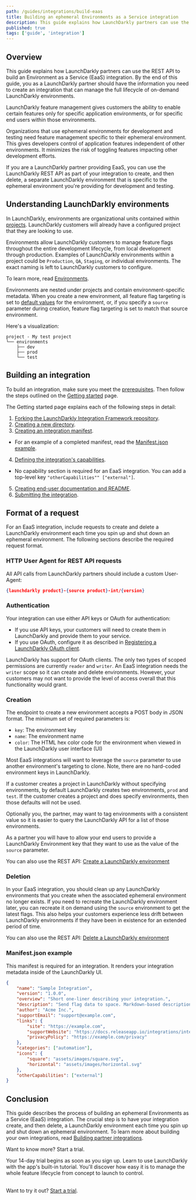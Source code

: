 ```yaml
---
path: /guides/integrations/build-eaas
title: Building an ephemeral Environments as a Service integration
description: This guide explains how LaunchDarkly partners can use the REST API to build an EaaS integration.
published: true
tags: ['guide', 'integration']
---
```


## Overview

This guide explains how LaunchDarkly partners can use the REST API to build an Environment as a Service (EaaS) integration. By the end of this guide, you as a LaunchDarkly partner should have the information you need to create an integration that can manage the full lifecycle of on-demand LaunchDarkly environments.

LaunchDarkly feature management gives customers the ability to enable certain features only for specific application environments, or for specific end users within those environments.

Organizations that use ephemeral environments for development and testing need feature management specific to their ephemeral environment. This gives developers control of application features independent of other environments. It minimizes the risk of toggling features impacting other development efforts.

If you are a LaunchDarkly partner providing EaaS, you can use the LaunchDarkly REST API as part of your integration to create, and then delete, a separate LaunchDarkly environment that is specific to the ephemeral environment you're providing for development and testing.

## Understanding LaunchDarkly environments

In LaunchDarkly, environments are organizational units contained within [projects](/home/organize/projects). LaunchDarkly customers will already have a configured project that they are looking to use.

Environments allow LaunchDarkly customers to manage feature flags throughout the entire development lifecycle, from local development through production. Examples of LaunchDarkly environments within a project could be `Production`, `QA`, `Staging`, or individual environments. The exact naming is left to LaunchDarkly customers to configure.

To learn more, read [Environments](/home/organize/environments).

Environments are nested under projects and contain environment-specific metadata. When you create a new environment, all feature flag targeting is set to [default values](/home/getting-started/feature-flags#setting-default-values) for the environment, or, if you specify a `source` parameter during creation, feature flag targeting is set to match that source environment.

Here's a visualization:

<CodeSample>
<CSTab label="Project layout">

```text
project - My test project
└── environments
    ├── dev
    ├── prod
    └── test
```

</CSTab>
</CodeSample>

## Building an integration

To build an integration, make sure you meet the [prerequisites](/integrations/partner-integrations/getting-started#prerequisites). Then follow the steps outlined on the [Getting started](/integrations/partner-integrations/getting-started) page.

The Getting started page explains each of the following steps in detail:

1. [Forking the LaunchDarkly Integration Framework repository](/integrations/partner-integrations/getting-started#fork-the-launchdarkly-integration-framework-repository).
2. [Creating a new directory](/integrations/partner-integrations/getting-started#create-a-new-directory).
3. [Creating an integration manifest](/integrations/partner-integrations/getting-started#create-an-integration-manifest).
  - For an example of a completed manifest, read the [Manifest.json example](#manifestjson-example).
4. [Defining the integration's capabilities](/integrations/partner-integrations/getting-started#define-the-integrations-capabilities).
  - No capability section is required for an EaaS integration. You can add a top-level key `"otherCapabilities"" ["external"]`.
5. [Creating end-user documentation and README](/integrations/partner-integrations/getting-started#create-end-user-documentation-and-readme).
6. [Submitting the integration](/integrations/partner-integrations/getting-started#submit-the-integration).

## Format of a request

For an EaaS integration, include requests to create and delete a LaunchDarkly environment each time you spin up and shut down an ephemeral environment. The following sections describe the required request format.

### HTTP User Agent for REST API requests

All API calls from LaunchDarkly partners should include a custom User-Agent:

<CodeSample>
<CSTab label="JSON">

```json
{launchdarkly product}-{source product}-int/{version}
```

</CSTab>
</CodeSample>

### Authentication

Your integration can use either API keys or OAuth for authentication:
- If you use API keys, your customers will need to create them in LaunchDarkly and provide them to your service.
- If you use OAuth, configure it as described in [Registering a LaunchDarkly OAuth client](/integrations/partner-integrations/oauth-client-registration).

LaunchDarkly has support for OAuth clients. The only two types of scoped permissions are currently `reader` and `writer`. An EaaS integration needs the `writer` scope so it can create and delete environments. However, your customers may not want to provide the level of access overall that this functionality would grant.

### Creation

The endpoint to create a new environment accepts a POST body in JSON format. The minimum set of required parameters is:

* `key`: The environment key
* `name`: The environment name
* `color`: The HTML hex color code for the environment when viewed in the LaunchDarkly user interface (UI)

Most EaaS integrations will want to leverage the `source` parameter to use another environment's targeting to clone. Note, there are no hard-coded environment keys in LaunchDarkly.

If a customer creates a project in LaunchDarkly without specifying environments, by default LaunchDarkly creates two environments, `prod` and `test`. If the customer creates a project and does specify environments, then those defaults will not be used.

Optionally you, the partner, may want to tag environments with a consistent value so it is easier to query the LaunchDarkly API for a list of those environments.

As a partner you will have to allow your end users to provide a LaunchDarkly Environment key that they want to use as the value of the `source` parameter.

<LearnMore>

You can also use the REST API: [Create a LaunchDarkly environment](https://apidocs.launchdarkly.com/tag/Environments#operation/postEnvironment)

</LearnMore>

### Deletion

In your EaaS integration, you should clean up any LaunchDarkly environments that you create when the associated ephemeral environment no longer exists. If you need to recreate the LaunchDarkly environment later, you can recreate it on demand using the `source` environment to get the latest flags. This also helps your customers experience less drift between LaunchDarkly environments if they have been in existence for an extended period of time.

<LearnMore>

You can also use the REST API: [Delete a LaunchDarkly environment](https://apidocs.launchdarkly.com/tag/Environments#operation/deleteEnvironment)

</LearnMore>

### Manifest.json example

This manifest is required for an integration. It renders your integration metadata inside of the LaunchDarkly UI.

<CodeSample>
<CSTab label="JSON">

```json
{
	"name": "Sample Integration",
	"version": "1.0.0",
	"overview": "Short one-liner describing your integration.",
	"description": "Send flag data to space. Markdown-based description.",
	"author": "Acme Inc.",
	"supportEmail": "support@example.com",
	"links": {
		"site": "https://example.com",
		"supportWebsite": "https://docs.releaseapp.io/integrations/integrations-overview/launchdarkly-integration",
		"privacyPolicy": "https://example.com/privacy"
	},
	"categories": ["automation"],
	"icons": {
		"square": "assets/images/square.svg",
		"horizontal": "assets/images/horizontal.svg"
	},
	"otherCapabilities": ["external"]
}
```

</CSTab>
</CodeSample>


## Conclusion

This guide describes the process of building an ephemeral Environments as a Service (EaaS) integration. The crucial step is to have your integration create, and then delete, a LaunchDarkly environment each time you spin up and shut down an ephemeral environment. To learn more about building your own integrations, read [Building partner integrations](/integrations/partner-integrations).

<Callout intent="primary" site="launchDarkly">
<CalloutTitle>Want to know more? Start a trial.</CalloutTitle>
<CalloutDescription>

Your 14-day trial begins as soon as you sign up. Learn to use LaunchDarkly with the app's built-in tutorial. You'll discover how easy it is to manage the whole feature lifecycle from concept to launch to control.<br/><br/>

Want to try it out? [Start a trial](https://launchdarkly.com/start-trial/).

</CalloutDescription>
</Callout>
